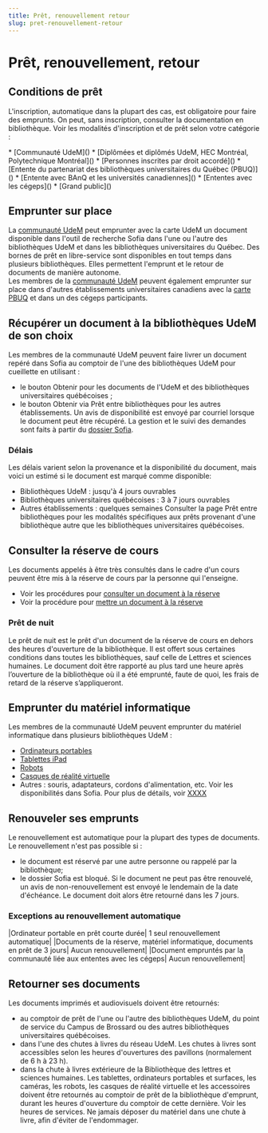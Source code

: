 ```yaml
---
title: Prêt, renouvellement retour
slug: pret-renouvellement-retour
---
```


# Prêt, renouvellement, retour

## Conditions de prêt

L'inscription, automatique dans la plupart des cas, est obligatoire pour faire des emprunts. On peut, sans inscription, consulter la documentation en bibliothèque. Voir les modalités d'inscription et de prêt selon votre catégorie :

<Section liste liens flèches>
  * [Communauté UdeM]() * [Diplômées et diplômés UdeM, HEC Montréal, Polytechnique Montréal]() * [Personnes inscrites par droit accordé]() * [Entente du partenariat des bibliothèques universitaires du Québec (PBUQ)]() * [Entente avec BAnQ et les universités canadiennes]() * [Ententes avec les cégeps]() * [Grand public]()
</Section>

## Emprunter sur place

La [communauté UdeM]() peut emprunter avec la carte UdeM un document disponible dans l'outil de recherche Sofia dans l'une ou l'autre des bibliothèques UdeM et dans les bibliothèques universitaires du Québec. Des bornes de prêt en libre-service sont disponibles en tout temps dans plusieurs bibliothèques. Elles permettent l'emprunt et le retour de documents de manière autonome.  
Les membres de la [communauté UdeM]() peuvent également emprunter sur place dans d'autres établissements universitaires canadiens avec la [carte PBUQ]() et dans un des cégeps participants.

## Récupérer un document à la bibliothèques UdeM de son choix

Les membres de la communauté UdeM peuvent faire livrer un document repéré dans Sofia au comptoir de l'une des bibliothèques UdeM pour cueillette en utilisant :

- le bouton Obtenir pour les documents de l'UdeM et des bibliothèques universitaires québécoises ;
- le bouton Obtenir via Prêt entre bibliothèques pour les autres établissements. Un avis de disponibilité est envoyé par courriel lorsque le document peut être récupéré. La gestion et le suivi des demandes sont faits à partir du [dossier Sofia]().

### Délais

Les délais varient selon la provenance et la disponibilité du document, mais voici un estimé si le document est marqué comme disponible:

- Bibliothèques UdeM : jusqu'à 4 jours ouvrables
- Bibliothèques universitaires québécoises : 3 à 7 jours ouvrables
- Autres établissements : quelques semaines Consulter la page Prêt entre bibliothèques pour les modalités spécifiques aux prêts provenant d'une bibliothèque autre que les bibliothèques universitaires québécoises.

## Consulter la réserve de cours

Les documents appelés à être très consultés dans le cadre d'un cours peuvent être mis à la réserve de cours par la personne qui l'enseigne.

- Voir les procédures pour [consulter un document à la réserve]()
- Voir la procédure pour [mettre un document à la réserve]()

### Prêt de nuit

Le prêt de nuit est le prêt d'un document de la réserve de cours en dehors des heures d'ouverture de la bibliothèque. Il est offert sous certaines conditions dans toutes les bibliothèques, sauf celle de Lettres et sciences humaines. Le document doit être rapporté au plus tard une heure après l’ouverture de la bibliothèque où il a été emprunté, faute de quoi, les frais de retard de la réserve s’appliqueront.

## Emprunter du matériel informatique

Les membres de la communauté UdeM peuvent emprunter du matériel informatique dans plusieurs bibliothèques UdeM :

- [Ordinateurs portables]()
- [Tablettes iPad]()
- [Robots]()
- [Casques de réalité virtuelle]()
- Autres : souris, adaptateurs, cordons d'alimentation, etc. Voir les disponibilités dans Sofia. Pour plus de détails, voir [XXXX]()

## Renouveler ses emprunts

Le renouvellement est automatique pour la plupart des types de documents. Le renouvellement n'est pas possible si :

- le document est réservé par une autre personne ou rappelé par la bibliothèque;
- le dossier Sofia est bloqué. Si le document ne peut pas être renouvelé, un avis de non-renouvellement est envoyé le lendemain de la date d'échéance. Le document doit alors être retourné dans les 7 jours.

### Exceptions au renouvellement automatique

|Ordinateur portable en prêt courte durée| 1 seul renouvellement automatique| |Documents de la réserve, matériel informatique, documents en prêt de 3 jours| Aucun renouvellement| |Document empruntés par la communauté liée aux ententes avec les cégeps| Aucun renouvellement|

## Retourner ses documents

Les documents imprimés et audiovisuels doivent être retournés:

- au comptoir de prêt de l'une ou l'autre des bibliothèques UdeM, du point de service du Campus de Brossard ou des autres bibliothèques universitaires québécoises.
- dans l'une des chutes à livres du réseau UdeM. Les chutes à livres sont accessibles selon les heures d'ouvertures des pavillons (normalement de 6 h à 23 h).
- dans la chute à livres extérieure de la Bibliothèque des lettres et sciences humaines. Les tablettes, ordinateurs portables et surfaces, les caméras, les robots, les casques de réalité virtuelle et les accessoires doivent être retournés au comptoir de prêt de la bibliothèque d'emprunt, durant les heures d'ouverture du comptoir de cette dernière. Voir les heures de services. Ne jamais déposer du matériel dans une chute à livre, afin d'éviter de l'endommager.
